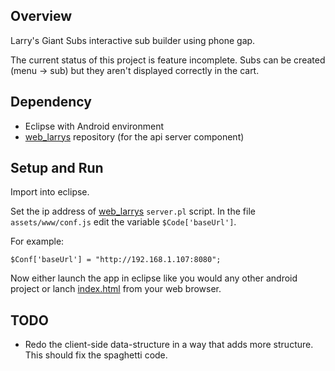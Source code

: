 == Overview ==

<p>Larry's Giant Subs interactive sub builder using phone gap.</p>
<p>The current status of this project is feature incomplete. Subs can be created (menu -> sub) but they aren't displayed correctly in the cart.</p>

== Dependency ==

* Eclipse with Android environment
* <a href="https://github.com/chrismeyersfsu/web_larrys">web_larrys</a> repository (for the api server component)

== Setup and Run ==

</p>Import into eclipse.</p>
<p>Set the ip address of <a href="https://github.com/chrismeyersfsu/web_larrys">web_larrys</a> <code>server.pl</code> script.  
In the file <code>assets/www/conf.js</code> edit the variable <code>$Code['baseUrl']</code>.</p>
<p>For example:</p>
<pre>
$Conf['baseUrl'] = "http://192.168.1.107:8080";
</pre>
Now either launch the app in eclipse like you would any other android project or lanch <a href="assets/www/index.html">index.html</a> from your web browser.

== TODO ==

* Redo the client-side data-structure in a way that adds more structure. This should fix the spaghetti code.

